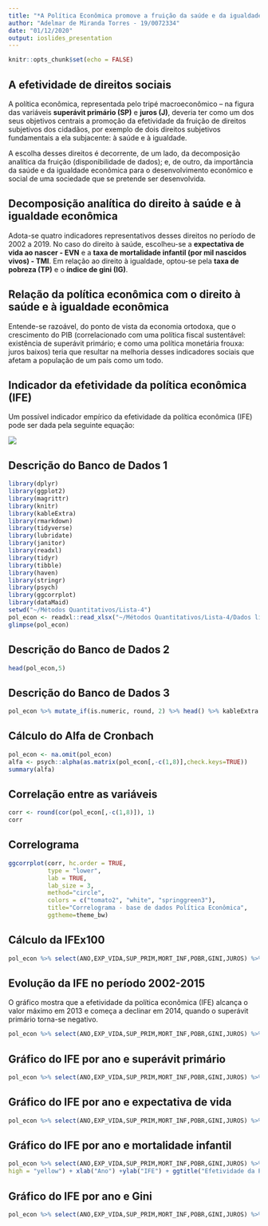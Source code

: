 ```yaml
---
title: "*A Política Econômica promove a fruição da saúde e da igualdade econômica?*"
author: "Adelmar de Miranda Torres - 19/0072334"
date: "01/12/2020"
output: ioslides_presentation
---
```


```r
knitr::opts_chunk$set(echo = FALSE)
```

## A efetividade de direitos sociais

A política econômica, representada pelo tripé macroeconômico – na figura das variáveis **superávit primário (SP)**
e **juros (J)**, deveria ter como um dos seus objetivos centrais a promoção da efetividade da fruição de direitos subjetivos dos cidadãos, por exemplo de dois direitos subjetivos fundamentais a ela subjacente: à saúde e à igualdade.

A escolha desses direitos é decorrente, de um lado, da decomposição analítica da fruição (disponibilidade de dados); e, de outro, da importância da saúde e da igualdade econômica para o desenvolvimento econômico e social de uma sociedade que se pretende ser desenvolvida.

## Decomposição analítica do direito à saúde e à igualdade econômica

Adota-se quatro indicadores representativos desses direitos no período de 2002 a 2019. No caso do direito à saúde, escolheu-se a **expectativa de vida ao nascer - EVN** e a **taxa de mortalidade infantil (por mil nascidos vivos) - TMI**. Em relação ao direito à igualdade, optou-se pela **taxa de pobreza (TP)** e o **índice de gini (IG)**.

## Relação da política econômica com o direito à saúde e à igualdade econômica

Entende-se razoável, do ponto de vista da economia ortodoxa, que o crescimento do PIB (correlacionado com uma política fiscal sustentável: existência de superávit primário; e como uma política monetária frouxa: juros baixos) teria que resultar na melhoria desses indicadores sociais que afetam a população de um país como um todo.

## Indicador da efetividade da política econômica (IFE)

Um possível indicador empírico da efetividade da política econômica (IFE) pode ser dada pela seguinte equação:

**![](C:\Users\Atowers\Pictures\Saved Pictures\Image Lista 4.png)**

## Descrição do Banco de Dados 1

```r
library(dplyr)
library(ggplot2)
library(magrittr)
library(knitr)
library(kableExtra)
library(rmarkdown)
library(tidyverse)
library(lubridate)
library(janitor)
library(readxl)
library(tidyr)
library(tibble)
library(haven)
library(stringr)
library(psych)
library(ggcorrplot)
library(dataMaid)
setwd("~/Métodos Quantitativos/Lista-4")
pol_econ <- readxl::read_xlsx("~/Métodos Quantitativos/Lista-4/Dados lista 4 1.xlsx",col_types = c("text","numeric","numeric","numeric","numeric","numeric","numeric","numeric","numeric","numeric"))
glimpse(pol_econ)
```

## Descrição do Banco de Dados 2
```r
head(pol_econ,5)

```


## Descrição do Banco de Dados 3
```r
pol_econ %>% mutate_if(is.numeric, round, 2) %>% head() %>% kableExtra::kable(align = "c") %>% kable_styling("striped", full_width = F)

```


## Cálculo do Alfa de Cronbach
```r
pol_econ <- na.omit(pol_econ)
alfa <- psych::alpha(as.matrix(pol_econ[,-c(1,8)],check.keys=TRUE))
summary(alfa)
```

## Correlação entre as variáveis
```r
corr <- round(cor(pol_econ[,-c(1,8)]), 1)
corr
```

## Correlograma
```r
ggcorrplot(corr, hc.order = TRUE, 
           type = "lower", 
           lab = TRUE, 
           lab_size = 3, 
           method="circle", 
           colors = c("tomato2", "white", "springgreen3"), 
           title="Correlograma - base de dados Política Econômica", 
           ggtheme=theme_bw)
```

## Cálculo da IFEx100
```r
pol_econ %>% select(ANO,EXP_VIDA,SUP_PRIM,MORT_INF,POBR,GINI,JUROS) %>% mutate(IFE=100*(SUP_PRIM+EXP_VIDA)/(MORT_INF+POBR+GINI+JUROS))
```

## Evolução da IFE no período 2002-2015
O gráfico mostra que a efetividade da política econômica (IFE) alcança o valor máximo em 2013 e começa a declinar em 2014, quando o superávit primário torna-se negativo.
```r
pol_econ %>% select(ANO,EXP_VIDA,SUP_PRIM,MORT_INF,POBR,GINI,JUROS) %>% mutate(IFE=100*(SUP_PRIM+EXP_VIDA)/(MORT_INF+POBR+GINI+JUROS)) %>% ggplot(aes(ANO,IFE)) + geom_point(size=12,color="red") + geom_label(aes(label=round(IFE,0)),nudge_x = 0.35, size = 4)

```


## Gráfico do IFE por ano e superávit primário
```r
pol_econ %>% select(ANO,EXP_VIDA,SUP_PRIM,MORT_INF,POBR,GINI,JUROS) %>% mutate(IFE=100*(SUP_PRIM+EXP_VIDA)/(MORT_INF+POBR+GINI+JUROS)) %>% ggplot(aes(ANO,IFE,fill=SUP_PRIM)) + geom_bar(stat = "identity") + theme_classic(base_size = 12) + scale_fill_viridis_c() + xlab("Ano") +ylab("IFE") + ggtitle("Efetividade da Política Econômica x Superávit Primário")+geom_label(aes(label=round(IFE,0)),color="black",fill="white",size=3)
```

## Gráfico do IFE por ano e expectativa de vida
```r
pol_econ %>% select(ANO,EXP_VIDA,SUP_PRIM,MORT_INF,POBR,GINI,JUROS) %>% mutate(IFE=100*(SUP_PRIM+EXP_VIDA)/(MORT_INF+POBR+GINI+JUROS)) %>% ggplot(aes(ANO,IFE,fill=EXP_VIDA)) + geom_bar(stat = "identity") + theme_bw(base_size = 12) + coord_flip() + scale_fill_gradientn(colours = terrain.colors(6)) + xlab("Ano") +ylab("IFE") + ggtitle("Efetividade da Política Econômica x Expectativa de Vida")+geom_label(aes(label=round(IFE,0)),color="black",fill="white",size=3)
```

## Gráfico do IFE por ano e mortalidade infantil
```r
pol_econ %>% select(ANO,EXP_VIDA,SUP_PRIM,MORT_INF,POBR,GINI,JUROS) %>% mutate(IFE=100*(SUP_PRIM+EXP_VIDA)/(MORT_INF+POBR+GINI+JUROS)) %>% ggplot(aes(ANO,IFE,fill=MORT_INF)) + geom_bar(stat = "identity") + theme_minimal(base_size = 12) + scale_fill_gradient(low = "red",
high = "yellow") + xlab("Ano") +ylab("IFE") + ggtitle("Efetividade da Política Econômica x Mortalidade Infantil")+geom_label(aes(label=round(IFE,0)),color="black",fill="white",size=3)
```

## Gráfico do IFE por ano e Gini
```r
pol_econ %>% select(ANO,EXP_VIDA,SUP_PRIM,MORT_INF,POBR,GINI,JUROS) %>% mutate(IFE=100*(SUP_PRIM+EXP_VIDA)/(MORT_INF+POBR+GINI+JUROS)) %>% ggplot(aes(ANO,IFE,fill=GINI)) + geom_bar(stat = "identity") + theme_grey(base_size = 12) + coord_flip() + scale_fill_gradient2(low = "red", high = "blue",mid = "white", midpoint = .54) + xlab("Ano") +ylab("IFE") + ggtitle("Efetividade da Política Econômica x Gini")+geom_label(aes(label=round(IFE,0)),color="black",fill="white",size=3)
```






